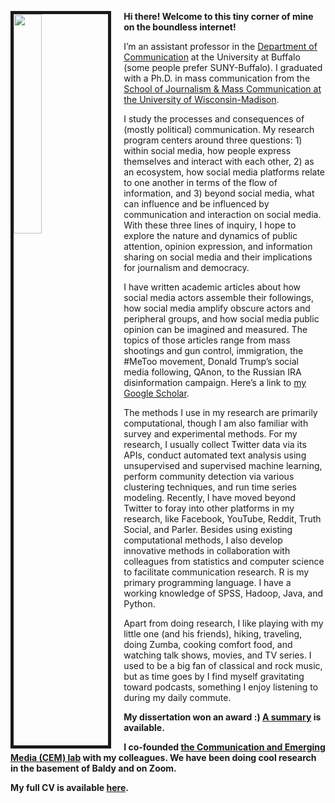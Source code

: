 <link rel="stylesheet" href="styles.css" type="text/css">

<img src="images/YZ22.jpg" style="width:30%; border:5px solid; margin-right: 20px" align="left">

**Hi there! Welcome to this tiny corner of mine on the boundless internet!** 

I'm an assistant professor in the [Department of Communication](http://www.buffalo.edu/cas/communication.html) at the University at Buffalo (some people prefer SUNY-Buffalo). I graduated with a Ph.D. in mass communication from the [School of Journalism & Mass Communication at the University of Wisconsin-Madison](https://journalism.wisc.edu). 

I study the processes and consequences of (mostly political) communication. My research program centers around three questions: 1) within social media, how people express themselves and interact with each other, 2) as an ecosystem, how social media platforms relate to one another in terms of the flow of information, and 3) beyond social media, what can influence and be influenced by communication and interaction on social media. With these three lines of inquiry, I hope to explore the nature and dynamics of public attention, opinion expression, and information sharing on social media and their implications for journalism and democracy.

I have written academic articles about how social media actors assemble their followings, how social media amplify obscure actors and peripheral groups, and how social media public opinion can be imagined and measured. The topics of those articles range from mass shootings and gun control, immigration, the #MeToo movement, Donald Trump's social media following, QAnon, to the Russian IRA disinformation campaign. Here's a link to [my Google Scholar](https://scholar.google.com/citations?user=OQqFZoEAAAAJ&hl=en).

The methods I use in my research are primarily computational, though I am also familiar with survey and experimental methods. For my research, I usually collect Twitter data via its APIs, conduct automated text analysis using unsupervised and supervised machine learning, perform community detection via various clustering techniques, and run time series modeling. Recently, I have moved beyond Twitter to foray into other platforms in my research, like Facebook, YouTube, Reddit, Truth Social, and Parler. Besides using existing computational methods, I also develop innovative methods in collaboration with colleagues from statistics and computer science to facilitate communication research. R is my primary programming language. I have a working knowledge of SPSS, Hadoop, Java, and Python.

<!-- A few books have greatly shaped my research during my formative years at SJMC. I'd love to share them with you in case you might be interested: John Zaller's [The Nature and Origins of Mass Opinion](https://www.cambridge.org/core/books/nature-and-origins-of-mass-opinion/70B1485D3A9CFF55ADCCDD42FC7E926A), Yochai Benkler's [The Wealth of Networks](http://www.benkler.org/Benkler_Wealth_Of_Networks.pdf), Paul Starr's [The Creation of the Media: Political Origins of Modern Communications](https://www.princeton.edu/~starr/CreationoftheMedia/Media.html), Fred Turner's [From Counterculture to Cyberculture: Stewart Brand, the Whole Earth Network, and the Rise of Digital Utopianism](https://www.press.uchicago.edu/ucp/books/book/chicago/F/bo3773600.html), Bruce Bimber, Andrew Flanagin and Cynthia Stohl's [Collective Action in Organizations](https://www.cambridge.org/us/academic/subjects/politics-international-relations/american-government-politics-and-policy/collective-action-organizations-interaction-and-engagement-era-technological-change), David Karpf's [The MoveOn Effect: The Unexpected Transformation of American Political Advocacy](https://www.oxfordscholarship.com/view/10.1093/acprof:oso/9780199898367.001.0001/acprof-9780199898367), Lance Bennett & Alexandra Segerberg's [The Logic of Connective Action](https://www.cambridge.org/core/books/logic-of-connective-action/6B54DBBEAD1625C2778F8D80A17D58E1), Zeynep Tufekci's [Twitter and Tear Gas: The Power and Fragility of Networked Protest](https://www.twitterandteargas.org/), Matthew Hindman's The [Myth of Digital Democracy](https://press.princeton.edu/titles/8781.html), Alice Marwick's [Status Update: Celebrity, Publicity, and Branding in the Social Media Age](https://yalebooks.yale.edu/book/9780300209389/status-update), Andrew Chadwick's [The Hybrid Media System: Politics and Power](https://www.andrewchadwick.com/hybrid-media-system), James Webster's [The Marketplace of Attention](https://mitpress.mit.edu/books/marketplace-attention), and Nick Couldry's [Media, Society, World: Social Theory and Digital Media Practice](https://www.wiley.com/en-us/Media,+Society,+World:+Social+Theory+and+Digital+Media+Practice-p-9780745639208). Recently, I was inspired by Yochai Benkler, Robert Faris, and Hal Roberts's [Network Propaganda: Manipulation, Disinformation, and Radicalization in American Politics](https://oxford.universitypressscholarship.com/view/10.1093/oso/9780190923624.001.0001/oso-9780190923624), Jaime Settle's [Frenemies: How Social Media Polarizes America](https://www.cambridge.org/sg/academic/subjects/politics-international-relations/american-government-politics-and-policy/frenemies-how-social-media-polarizes-america?format=HB&isbn=9781108472531), and Chris Bail's [Breaking the Social Media Prism: How to Make Our Platforms Less Polarizing](https://press.princeton.edu/books/hardcover/9780691203423/breaking-the-social-media-prism). If you happen to be fascinated by any one of these books, I'd be delighted to have a chat with you about it. -->

Apart from doing research, I like playing with my little one (and his friends), hiking, traveling, doing Zumba, cooking comfort food, and watching talk shows, movies, and TV series. I used to be a big fan of classical and rock music, but as time goes by I find myself gravitating toward podcasts, something I enjoy listening to during my daily commute. 

**My dissertation won an award :) [A summary](files/A Network Approach Summary.pdf) is available.**

**I co-founded [the Communication and Emerging Media (CEM) lab](https://cemlab.github.io/) with my colleagues. We have been doing cool research in the basement of Baldy and on Zoom.**

**My full CV is available [here](files/Zhang_CV_nov22.pdf).**

